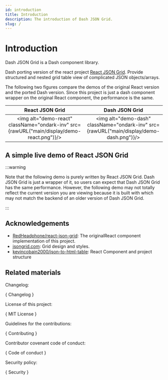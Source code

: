 ```yaml
---
id: introduction
title: Introduction
description: The introduction of Dash JSON Grid.
slug: /
---
```





# Introduction

Dash JSON Grid is a Dash component library.

Dash porting version of the react project
[React JSON Grid<IconExternalLink/>][git-react-json-grid].
Provide structured and nested grid table view of complicated JSON objects/arrays.

The following two figures compare the demos of the original React version and the
ported Dash version. Since this project is just a dash component wrapper on the
original React component, the performance is the same.

|                                      React JSON Grid                                       |                                      Dash JSON Grid                                      |
| :----------------------------------------------------------------------------------------: | :--------------------------------------------------------------------------------------: |
| <img alt="demo-react" className="ondark-inv" src={rawURL("main/display/demo-react.png")}/> | <img alt="demo-dash" className="ondark-inv" src={rawURL("main/display/demo-dash.png")}/> |

## A simple live demo of React JSON Grid

:::warning

Note that the following demo is purely written by React JSON Grid. Dash JSON Grid is
just a wrapper of it, so users can expect that Dash JSON Grid has the same performance.
However, the following demo may not totally reflect the current version you are viewing
because it is built with <AppVer/> which may not match the
backend of an older version of Dash JSON Grid.

:::

<DemoApp data={getDemoData()} />

## Acknowledgements

- [RedHeadphone/react-json-grid<IconExternalLink/>][git-react-json-grid]:
  The originalReact component implementation of this project.
- [jsongrid.com<IconExternalLink/>][link-json-grid]:
  Grid design and styles.
- [kevincobain2000/json-to-html-table<IconExternalLink/>][git-json-to-html]:
  React Component and project structure

## Related materials

Changelog:

<p>
  {
    <DarkButton to={repoURL("blob/main/Changelog.md")} icon={octClock16}>
      Changelog
    </DarkButton>
  }
</p>

License of this project:

<p>
  {
    <DarkButton to={repoURL("blob/main/LICENSE")} icon={octLaw16}>
      MIT License
    </DarkButton>
  }
</p>

Guidelines for the contributions:

<p>
  {
    <DarkButton
      to={repoURL("blob/main/CONTRIBUTING.md")}
      icon={octRepoForked16}
    >
      Contributing
    </DarkButton>
  }
</p>

Contributor covenant code of conduct:

<p>
  {
    <DarkButton
      to={repoURL("blob/main/CODE_OF_CONDUCT.md")}
      icon={octShareAndroid16}
    >
      Code of conduct
    </DarkButton>
  }
</p>

Security policy:

<p>
  {
    <DarkButton to={repoURL("blob/main/SECURITY.md")} icon={octiconShield16}>
      Security
    </DarkButton>
  }
</p>

[git-react-json-grid]: https://github.com/RedHeadphone/react-json-grid
[git-json-to-html]: https://github.com/kevincobain2000/json-to-html-table
[link-json-grid]: https://jsongrid.com/json-grid
